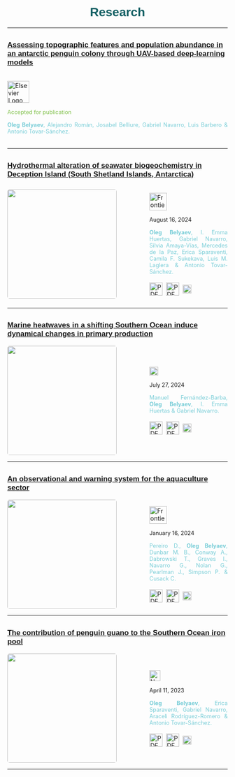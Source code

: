 <h1 style="color: #125F63; text-align: center;font-family: 'Jost', sans-serif;">Research</h1>

----

## <a href=none style="color:'white'; font-size: 0.8em; font-family: 'Jost', sans-serif; cursor: pointer; transition: color 0.3s, text-decoration: 0.3s;" onmouseover="this.style.color='white'; this.style.textDecoration='underline';" onmouseout="this.style.color='white'; this.style.textDecoration='none';">Assessing topographic features and population abundance in an antarctic penguin colony through UAV-based deep-learning models</a>

<div style="display: flex; align-items: center;">
  <div style="text-align: justify;">
  <p> 
  <img src="elsevier2.png" alt="Elsevier Logo" style="height: 50px;">
</p>

<span style="font-size: 0.9em; color: #81c14b">
   Accepted for publication
    </span>
    
  <span style="font-size: 0.9em; color: #78cdd7">
   <strong>Oleg Belyaev</strong>, Alejandro Román, Josabel Belliure, Gabriel Navarro, Luis Barbero & Antonio Tovar-Sánchez.
    </span>
    <br>
    <br>
  </div>
</div>

----

## <a href="paper_4.qmd" style="color:'white'; font-size: 0.8em; font-family: 'Jost', sans-serif; cursor: pointer; transition: color 0.3s, text-decoration: 0.3s;">Hydrothermal alteration of seawater biogeochemistry in Deception Island (South Shetland Islands, Antarctica)</a>

<div style="display: flex; align-items: center;">
  <img src="fmars.jpg" style="height: 250px; width: auto; object-fit: contain; margin-right: 75px;border-radius: 5px;"/>
  <div style="text-align: justify;">
  <p> 
  <img src="fmar.png" alt="Frontiers in Marine Science Logo" style="height: 40px;">
</p>

<span style="font-size: 0.9em;">
   August 16, 2024
    </span>
    
  <span style="font-size: 0.9em; color: #78cdd7">
   <strong>Oleg Belyaev</strong>, I. Emma Huertas, Gabriel Navarro, Silvia Amaya-Vías, Mercedes de la Paz, Erica Sparaventi, Camila F. Sukekava, Luis M. Laglera & Antonio Tovar-Sánchez.
    </span>
    <br>
    <br>
    <a href="https://www.frontiersin.org/journals/marine-science/articles/10.3389/fmars.2024.1432122" target="_blank" style="text-decoration: none;">
      <img src="DOI_logo.png" alt="PDF Icon" style="height: 30px; width: auto; vertical-align: middle; margin-right: 4px;">
    </span>
      </a>
      <a href="https://www.frontiersin.org/journals/marine-science/articles/10.3389/fmars.2024.1432122/pdf" target="_blank" style="text-decoration: none;">
      <img src="pdf-svgrepo-com.svg" alt="PDF Icon" style="height: 30px; width: auto; vertical-align: middle; margin-right: 4px;">
      <a href="bibfiles/paper4.bib" download="paper4.bib" style="text-decoration: none;">
  <img src="bib_logo.svg" alt="BibTeX Icon" style="height: 20px; width: auto; vertical-align: middle; margin-right: 4px;">
  </a>

  <div data-badge-type="1" data-doi="https://doi.org/10.3389/fmars.2024.1432122" data-hide-no-mentions="true" class="altmetric-embed"></div>
<script type="text/javascript" src="https://d1bxh8uas1mnw7.cloudfront.net/assets/embed.js"></script>

  </div>
</div>

----

## <a href="paper_3.qmd"  style="color:'white'; font-size: 0.8em; font-family: 'Jost', sans-serif; cursor: pointer; transition: color 0.3s, text-decoration: 0.3s;" onmouseover="this.style.color='white'; this.style.textDecoration='underline';" onmouseout="this.style.color='white'; this.style.textDecoration='none';">Marine heatwaves in a shifting Southern Ocean induce dynamical changes in primary production</a>

<div style="display: flex; align-items: center;">
  <img src="natcommsearth.jpg" style="height: 250px; width: auto; object-fit: contain; margin-right: 75px; border-radius: 5px;"/>
  <div style="text-align: justify;">
  <p> 
  <img src="commsearth3.png" alt="CommsEarthEnv Logo" style="height: 20px;">
</p>

<span style="font-size: 0.9em;">
   July 27, 2024
    </span>
    
  <span style="font-size: 0.9em; color: #78cdd7">
   Manuel Fernández-Barba, <strong>Oleg Belyaev</strong>, I. Emma Huertas & Gabriel Navarro.
    </span>
    <br>
    <br>
    <a href="https://doi.org/10.1038/s43247-024-01553-x" target="_blank" style="text-decoration: none;">
      <img src="DOI_logo.png" alt="PDF Icon" style="height: 30px; width: auto; vertical-align: middle; margin-right: 4px;">
    </span>
      </a>
      <a href="https://www.nature.com/articles/s43247-024-01553-x.pdf" target="_blank" style="text-decoration: none;">
      <img src="pdf-svgrepo-com.svg" alt="PDF Icon" style="height: 30px; width: auto; vertical-align: middle; margin-right: 4px;">
      <a href="bibfiles/paper3.bib" download="paper3.bib" style="text-decoration: none;">
  <img src="bib_logo.svg" alt="BibTeX Icon" style="height: 20px; width: auto; vertical-align: middle; margin-right: 4px;">
  </a>

<div data-badge-type="1" data-doi="https://doi.org/10.1038/s43247-024-01553-x" data-hide-no-mentions="true" class="altmetric-embed"></div>


  </div>
</div>

----

## <a href="paper_2.qmd"  style="color:'white'; font-size: 0.8em; font-family: 'Jost', sans-serif; cursor: pointer; transition: color 0.3s, text-decoration: 0.3s;" onmouseover="this.style.color='white'; this.style.textDecoration='underline';" onmouseout="this.style.color='white'; this.style.textDecoration='none';">An observational and warning system for the aquaculture sector</a>

<div style="display: flex; align-items: center;">
  <img src="fmars_diego.jpg" style="height: 250px; width: auto; object-fit: contain; margin-right: 75px;border-radius: 5px;"/>
  <div style="text-align: justify;">
  <p> 
  <img src="fmar.png" alt="Frontiers in Marine Science Logo" style="height: 40px;">
</p>
  <span style="font-size: 0.9em;">
   January 16, 2024
    </span>
    
  <span style="font-size: 0.9em; color: #78cdd7">
   Pereiro D., <strong>Oleg Belyaev</strong>, Dunbar M. B., Conway A., Dabrowski T., Graves I., Navarro G., Nolan G., Pearlman J., Simpson P. & Cusack C.
    </span>
    <br>
    <br>
    <a href="https://www.frontiersin.org/journals/marine-science/articles/10.3389/fmars.2023.1288610/full" target="_blank" style="text-decoration: none;">
      <img src="DOI_logo.png" alt="PDF Icon" style="height: 30px; width: auto; vertical-align: middle; margin-right: 4px;">
    </span>
      <a href="https://www.frontiersin.org/journals/marine-science/articles/10.3389/fmars.2023.1288610/full/pdf" target="_blank" style="text-decoration: none;">
      <img src="pdf-svgrepo-com.svg" alt="PDF Icon" style="height: 30px; width: auto; vertical-align: middle; margin-right: 4px;">
      <a href="bibfiles/paper2.bib" download="paper2.bib" style="text-decoration: none;">
  <img src="bib_logo.svg" alt="BibTeX Icon" style="height: 20px; width: auto; vertical-align: middle; margin-right: 4px;">
  </a>
  
<div data-badge-type="1" data-doi="https://doi.org/10.3389/fmars.2023.1288610" data-hide-no-mentions="true" class="altmetric-embed"></div>


  </div>
</div>

----

## <a href="paper_1.qmd" style="color:'white'; font-size: 0.8em; font-family: 'Jost', sans-serif;cursor: pointer; transition: color 0.3s, text-decoration: 0.3s;" onmouseover="this.style.color='white'; this.style.textDecoration='underline';" onmouseout="this.style.color='white'; this.style.textDecoration='none';">The contribution of penguin guano to the Southern Ocean iron pool</a>

<div style="display: flex; align-items: center;">
  <img src="natcom.jpg" style="height: 250px; width: auto; object-fit: contain; margin-right: 75px;border-radius: 5px;"/>
  <div style="text-align: justify;">
  <p> 
  <img src="natcomlogo.png" alt="NatComLogo" style="height: 25px;">
</p>
  <span style="font-size: 0.9em;">
   April 11, 2023
    </span>
    
  <span style="font-size: 0.9em; color: #78cdd7">
   <strong>Oleg Belyaev</strong>, Erica Sparaventi, Gabriel Navarro, Araceli Rodríguez-Romero & Antonio Tovar-Sánchez.
    </span>
    <br>
    <br>
    <a href="https://www.nature.com/articles/s41467-023-37132-5" target="_blank" style="text-decoration: none;">
      <img src="DOI_logo.png" alt="PDF Icon" style="height: 30px; width: auto; vertical-align: middle; margin-right: 4px;">
    </span>
      <a href="https://www.nature.com/articles/s41467-023-37132-5.pdf" target="_blank" style="text-decoration: none;">
        <img src="pdf-svgrepo-com.svg" alt="PDF Icon" style="height: 30px; width: auto; vertical-align: middle; margin-right: 4px;">
        <a href="bibfiles/paper1.bib" download="paper1.bib" style="text-decoration: none;">
  <img src="bib_logo.svg" alt="BibTeX Icon" style="height: 20px; width: auto; vertical-align: middle; margin-right: 4px;">
    </span>
</a>

  <div data-badge-type="1" data-doi="https://doi.org/10.1038/s41467-023-37132-5" data-hide-no-mentions="true" class="altmetric-embed"></div>


  </div>
</div>

----
